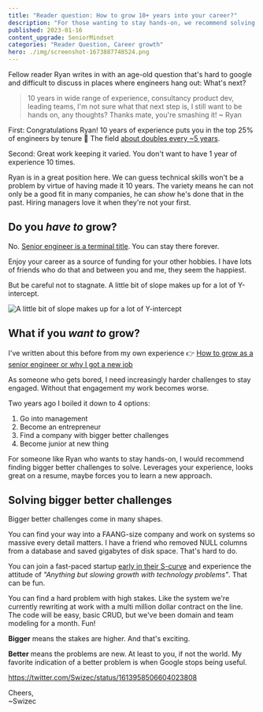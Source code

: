 ```yaml
---
title: "Reader question: How to grow 10+ years into your career?"
description: "For those wanting to stay hands-on, we recommend solving bigger better challenges with higher stakes and new problems."
published: 2023-01-16
content_upgrade: SeniorMindset
categories: "Reader Question, Career growth"
hero: ./img/screenshot-1673887748524.png
---
```


Fellow reader Ryan writes in with an age-old question that's hard to google and difficult to discuss in places where engineers hang out: What's next?

> 10 years in wide range of experience, consultancy product dev, leading teams, I'm not sure what that next step is, I still want to be hands on, any thoughts? Thanks mate, you're smashing it! ~ Ryan

First: Congratulations Ryan! 10 years of experience puts you in the top 25% of engineers by tenure 👏 The field [about doubles every ~5 years](https://swizec.com/blog/25-lessons-from-25-years-of-coding/#14-the-ecosystem-changes-every-5-years).

Second: Great work keeping it varied. You don't want to have 1 year of experience 10 times.

Ryan is in a great position here. We can guess technical skills won't be a problem by virtue of having made it 10 years. The variety means he can not only be a good fit in many companies, he can _show_ he's done that in the past. Hiring managers love it when they're not your first.

## Do you _have to_ grow?

No. [Senior engineer is a terminal title](https://swizec.com/blog/can-you-stay-a-senior-engineer-forever/). You can stay there forever.

Enjoy your career as a source of funding for your other hobbies. I have lots of friends who do that and between you and me, they seem the happiest.

But be careful not to stagnate. A little bit of slope makes up for a lot of Y-intercept.

![A little bit of slope makes up for a lot of Y-intercept](./img/A-little-bit-of-slope-makes-up-for-a-lot-of-Y-interceptfjac49.png)

## What if you _want to_ grow?

I've written about this before from my own experience 👉 [How to grow as a senior engineer or why I got a new job](https://swizec.com/blog/how-to-grow-as-a-senior-engineer-or-why-i-got-a-new-job/)

As someone who gets bored, I need increasingly harder challenges to stay engaged. Without that engagement my work becomes worse.

Two years ago I boiled it down to 4 options:

1.  Go into management
2.  Become an entrepreneur
3.  Find a company with bigger better challenges
4.  Become junior at new thing

For someone like Ryan who wants to stay hands-on, I would recommend finding bigger better challenges to solve. Leverages your experience, looks great on a resume, maybe forces you to learn a new approach.

## Solving bigger better challenges

Bigger better challenges come in many shapes.

You can find your way into a FAANG-size company and work on systems so massive every detail matters. I have a friend who removed NULL columns from a database and saved gigabytes of disk space. That's hard to do.

You can join a fast-paced startup [early in their S-curve](https://swizec.com/blog/when-to-join-and-leave-a-company-project-or-trend/) and experience the attitude of _"Anything but slowing growth with technology problems"_. That can be fun.

You can find a hard problem with high stakes. Like the system we're currently rewriting at work with a multi million dollar contract on the line. The code will be easy, basic CRUD, but we've been domain and team modeling for a month. Fun!

**Bigger** means the stakes are higher. And that's exciting.

**Better** means the problems are new. At least to you, if not the world. My favorite indication of a better problem is when Google stops being useful.

https://twitter.com/Swizec/status/1613958506604023808

Cheers,<br/>
~Swizec
